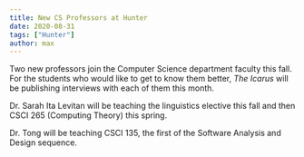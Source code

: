 ```yaml
---
title: New CS Professors at Hunter
date: 2020-08-31
tags: ["Hunter"]
author: max
---
```


Two new professors join the Computer Science department faculty this fall. For the students who would like to get to know them better, *The Icarus* will be publishing interviews with each of them this month.

Dr. Sarah Ita Levitan will be teaching the linguistics elective this fall and then CSCI 265 (Computing Theory) this spring.

Dr. Tong will be teaching CSCI 135, the first of the Software Analysis and Design sequence.
